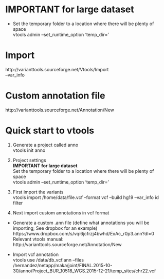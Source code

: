 # IMPORTANT for large dataset
* Set the temporary folder to a location where there will be plenty of space  
vtools admin --set_runtime_option 'temp_dir=<folder location with large space>'

# Import  
http://varianttools.sourceforge.net/Vtools/Import  
--var_info


# Custom annotation file  
http://varianttools.sourceforge.net/Annotation/New


# Quick start to vtools  

1. Generate a project called anno  
vtools init anno

2. Project settings  
**IMPORTANT for large dataset**  
Set the temporary folder to a location where there will be plenty of space  
vtools admin --set_runtime_option 'temp_dir=<folder location with large space>'  
  
3. First import the variants  
vtools import /home/data/file.vcf --format vcf --build hg19 --var_info id filter  
  
4. Next import custom annotations in vcf format  

* Generate a custom .ann file (define what annotations you will be importing; See dropbox for an example)  
https://www.dropbox.com/s/vqi6jcfrzj4bwhd/ExAc_r0p3.ann?dl=0  
  Relevant vtools manual: http://varianttools.sourceforge.net/Annotation/New 
  
* Import vcf annotation  
vtools use /data/db_vcf.ann --files /hernandez/netapp/maka/joint/FINAL.2015-10-30/anno/Project_BUR_10518_WGS.2015-12-21/temp_sites/chr22.vcf  

